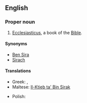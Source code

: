 ==English==
{{book of the Bible|Ben Sira}}

===Proper noun===
{{en-proper noun}}

# {{context|biblical|lang=en}} [[Ecclesiasticus]], a book of the [[Bible]].

====Synonyms====
* [[Ben Sira]]
* [[Sirach ]]

====Translations====
{{trans-top|book of the Bible}}
* Greek: {{t-|el|Σοφία Σειράχ||tr=Sofía Seirách}}, {{t-|el|Σοφία Ίησου Σειράχ||tr=Sofía Íisou Seirách}}
* Maltese: [[Il-Ktieb ta' Bin Sirak]]
{{trans-mid}}
* Polish: {{t-|pl|Mądrość Syracha|f}}
{{trans-bottom}}